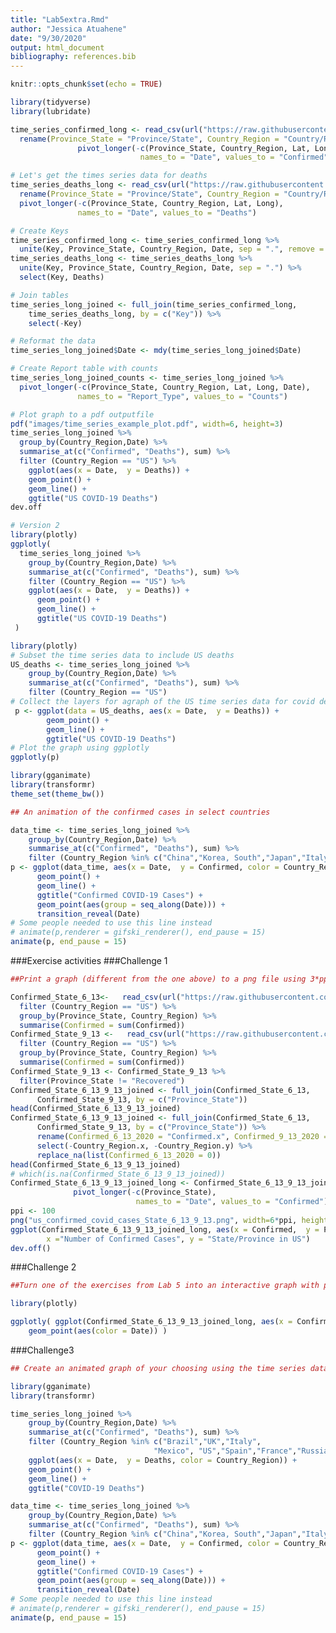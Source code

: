 ```yaml
---
title: "Lab5extra.Rmd"
author: "Jessica Atuahene"
date: "9/30/2020"
output: html_document
bibliography: references.bib
---
```


```r
knitr::opts_chunk$set(echo = TRUE)
```

```r
library(tidyverse)
library(lubridate)
```

```r

time_series_confirmed_long <- read_csv(url("https://raw.githubusercontent.com/CSSEGISandData/COVID-19/master/csse_covid_19_data/csse_covid_19_time_series/time_series_covid19_confirmed_global.csv")) %>%
  rename(Province_State = "Province/State", Country_Region = "Country/Region")  %>% 
               pivot_longer(-c(Province_State, Country_Region, Lat, Long),
                             names_to = "Date", values_to = "Confirmed") 

# Let's get the times series data for deaths
time_series_deaths_long <- read_csv(url("https://raw.githubusercontent.com/CSSEGISandData/COVID-19/master/csse_covid_19_data/csse_covid_19_time_series/time_series_covid19_deaths_global.csv")) %>%
  rename(Province_State = "Province/State", Country_Region = "Country/Region")  %>% 
  pivot_longer(-c(Province_State, Country_Region, Lat, Long),
               names_to = "Date", values_to = "Deaths")

# Create Keys 
time_series_confirmed_long <- time_series_confirmed_long %>% 
  unite(Key, Province_State, Country_Region, Date, sep = ".", remove = FALSE)
time_series_deaths_long <- time_series_deaths_long %>% 
  unite(Key, Province_State, Country_Region, Date, sep = ".") %>% 
  select(Key, Deaths)

# Join tables
time_series_long_joined <- full_join(time_series_confirmed_long,
    time_series_deaths_long, by = c("Key")) %>% 
    select(-Key)

# Reformat the data
time_series_long_joined$Date <- mdy(time_series_long_joined$Date)

# Create Report table with counts
time_series_long_joined_counts <- time_series_long_joined %>% 
  pivot_longer(-c(Province_State, Country_Region, Lat, Long, Date),
               names_to = "Report_Type", values_to = "Counts")
```

```r
# Plot graph to a pdf outputfile
pdf("images/time_series_example_plot.pdf", width=6, height=3)
time_series_long_joined %>% 
  group_by(Country_Region,Date) %>% 
  summarise_at(c("Confirmed", "Deaths"), sum) %>% 
  filter (Country_Region == "US") %>% 
    ggplot(aes(x = Date,  y = Deaths)) + 
    geom_point() +
    geom_line() +
    ggtitle("US COVID-19 Deaths")
dev.off
``` 

```r
# Version 2
library(plotly)
ggplotly(
  time_series_long_joined %>% 
    group_by(Country_Region,Date) %>% 
    summarise_at(c("Confirmed", "Deaths"), sum) %>% 
    filter (Country_Region == "US") %>% 
    ggplot(aes(x = Date,  y = Deaths)) + 
      geom_point() +
      geom_line() +
      ggtitle("US COVID-19 Deaths")
 )

library(plotly)
# Subset the time series data to include US deaths
US_deaths <- time_series_long_joined %>% 
    group_by(Country_Region,Date) %>% 
    summarise_at(c("Confirmed", "Deaths"), sum) %>% 
    filter (Country_Region == "US")
# Collect the layers for agraph of the US time series data for covid deaths
 p <- ggplot(data = US_deaths, aes(x = Date,  y = Deaths)) + 
        geom_point() +
        geom_line() +
        ggtitle("US COVID-19 Deaths")
# Plot the graph using ggplotly
ggplotly(p)
```

```r

library(gganimate)
library(transformr)
theme_set(theme_bw())

## An animation of the confirmed cases in select countries

data_time <- time_series_long_joined %>% 
    group_by(Country_Region,Date) %>% 
    summarise_at(c("Confirmed", "Deaths"), sum) %>% 
    filter (Country_Region %in% c("China","Korea, South","Japan","Italy","US")) 
p <- ggplot(data_time, aes(x = Date,  y = Confirmed, color = Country_Region)) + 
      geom_point() +
      geom_line() +
      ggtitle("Confirmed COVID-19 Cases") +
      geom_point(aes(group = seq_along(Date))) +
      transition_reveal(Date) 
# Some people needed to use this line instead
# animate(p,renderer = gifski_renderer(), end_pause = 15)
animate(p, end_pause = 15)
```

###Exercise activities 
###Challenge 1
```r
##Print a graph (different from the one above) to a png file using 3*ppi for the height and width and display the png file in the report using the above R Markdown format.

Confirmed_State_6_13<-   read_csv(url("https://raw.githubusercontent.com/CSSEGISandData/COVID-19/master/csse_covid_19_data/csse_covid_19_daily_reports/06-13-2020.csv")) %>%
  filter (Country_Region == "US") %>% 
  group_by(Province_State, Country_Region) %>% 
  summarise(Confirmed = sum(Confirmed)) 
Confirmed_State_9_13 <-   read_csv(url("https://raw.githubusercontent.com/CSSEGISandData/COVID-19/master/csse_covid_19_data/csse_covid_19_daily_reports/09-13-2020.csv")) %>% 
  filter (Country_Region == "US") %>% 
  group_by(Province_State, Country_Region) %>% 
  summarise(Confirmed = sum(Confirmed)) 
Confirmed_State_9_13 <- Confirmed_State_9_13 %>% 
  filter(Province_State != "Recovered") 
Confirmed_State_6_13_9_13_joined <- full_join(Confirmed_State_6_13,
      Confirmed_State_9_13, by = c("Province_State"))
head(Confirmed_State_6_13_9_13_joined)
Confirmed_State_6_13_9_13_joined <- full_join(Confirmed_State_6_13,
      Confirmed_State_9_13, by = c("Province_State")) %>% 
      rename(Confirmed_6_13_2020 = "Confirmed.x", Confirmed_9_13_2020 = "Confirmed.y") %>% 
      select(-Country_Region.x, -Country_Region.y) %>% 
      replace_na(list(Confirmed_6_13_2020 = 0))
head(Confirmed_State_6_13_9_13_joined)
# which(is.na(Confirmed_State_6_13_9_13_joined))
Confirmed_State_6_13_9_13_joined_long <- Confirmed_State_6_13_9_13_joined %>% 
              pivot_longer(-c(Province_State),
                            names_to = "Date", values_to = "Confirmed")
ppi <- 100
png("us_confirmed_covid_cases_State_6_13_9_13.png", width=6*ppi, height=8*ppi, res=ppi)
ggplot(Confirmed_State_6_13_9_13_joined_long, aes(x = Confirmed,  y = Province_State))  + geom_bar(stat="identity",aes(color = Date)) +  labs(title="COVID-19 Confirmed Cases in US",
        x ="Number of Confirmed Cases", y = "State/Province in US")
dev.off()
```
###Challenge 2 
```r
##Turn one of the exercises from Lab 5 into an interactive graph with plotyly

library(plotly)

ggplotly( ggplot(Confirmed_State_6_13_9_13_joined_long, aes(x = Confirmed,  y = Province_State))  + 
    geom_point(aes(color = Date)) )
```

###Challenge3 
```r
## Create an animated graph of your choosing using the time series data to display an aspect (e.g. states or countries) of the data that is important to you.

library(gganimate)
library(transformr)

time_series_long_joined %>% 
    group_by(Country_Region,Date) %>% 
    summarise_at(c("Confirmed", "Deaths"), sum) %>% 
    filter (Country_Region %in% c("Brazil","UK","Italy", 
                                "Mexico", "US","Spain","France","Russia","Germany","China")) %>% 
    ggplot(aes(x = Date,  y = Deaths, color = Country_Region)) + 
    geom_point() +
    geom_line() +
    ggtitle("COVID-19 Deaths")

data_time <- time_series_long_joined %>% 
    group_by(Country_Region,Date) %>% 
    summarise_at(c("Confirmed", "Deaths"), sum) %>% 
    filter (Country_Region %in% c("China","Korea, South","Japan","Italy","US")) 
p <- ggplot(data_time, aes(x = Date,  y = Confirmed, color = Country_Region)) + 
      geom_point() +
      geom_line() +
      ggtitle("Confirmed COVID-19 Cases") +
      geom_point(aes(group = seq_along(Date))) +
      transition_reveal(Date) 
# Some people needed to use this line instead
# animate(p,renderer = gifski_renderer(), end_pause = 15)
animate(p, end_pause = 15)
```





